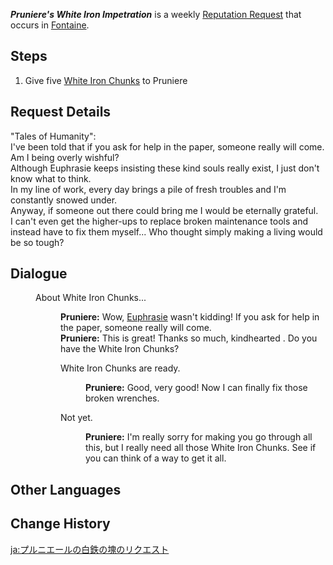 {{Quest Infobox
|id            = 74654
|image         = Pruniere Icon.png
|type          = World
|group         = Request
|startLocation = [[Court of Fontaine]], [[Fontaine]]
|region        = Fontaine
|area          = Court of Fontaine Region
|subarea       = Court of Fontaine
|poi           = Court of Fontaine: Court Region Waterway Hub
|characters    = Pruniere; Traveler
|rewards       = Mora*20,000
|rep           = Fontaine
}}
'''''Pruniere's White Iron Impetration''''' is a weekly [[Reputation Request]] that occurs in [[Fontaine]].

==Steps==
# Give five [[White Iron Chunk]]s to Pruniere

==Request Details==
"Tales of Humanity":<br>
I've been told that if you ask for help in the paper, someone really will come. Am I being overly wishful?<br>
Although Euphrasie keeps insisting these kind souls really exist, I just don't know what to think.<br>
In my line of work, every day brings a pile of fresh troubles and I'm constantly snowed under.<br>
Anyway, if someone out there could bring me {{color|buzzword|White Iron Chunks}} I would be eternally grateful.<br>
I can't even get the higher-ups to replace broken maintenance tools and instead have to fix them myself... Who thought simply making a living would be so tough?

==Dialogue==
{{Quest Description|Pruniere requires 5 White Iron Chunks.}}
{{Dialogue Start}}
:{{DIcon|Quest}} About White Iron Chunks...
::'''Pruniere:''' Wow, [[Euphrasie]] wasn't kidding! If you ask for help in the paper, someone really will come.
::'''Pruniere:''' This is great! Thanks so much, kindhearted {{MC|m=sir|f=madam}}. Do you have the White Iron Chunks?
::{{DIcon|Quest}} White Iron Chunks are ready.
:::'''Pruniere:''' Good, very good! Now I can finally fix those broken wrenches.
::{{DIcon}} Not yet.
:::'''Pruniere:''' I'm really sorry for making you go through all this, but I really need all those White Iron Chunks. See if you can think of a way to get it all.
{{Dialogue End}}

==Other Languages==
{{Other Languages|default_hidden=1
|en      = Pruniere's White Iron Impetration
|zhs     = 普吕尼埃的白铁块需求
|zhs_rm  = 
|zht     = 普呂尼埃的白鐵塊需求
|zht_rm  = 
|zh_tl   = 
|ja      = プルニエールの白鉄の塊のリクエスト
|ja_rm   = Purunieeru no Shirotetsu no Katamari no Rikuesuto
|ja_tl   = 
|ko      = 프루니에의 백철 의뢰
|ko_rm   = 
|ko_tl   = 
|es      = Hierro blanco para Prunière
|es_tl   = 
|fr      = Du fer blanc pour Prunière
|fr_tl   = 
|ru      = Белое железо для Прюньера
|ru_tl   = 
|th      = คำขอ White Iron Chunk ของ Pruniere
|th_rm   = 
|th_tl   = 
|vi      = Yêu Cầu Về Mảnh Sắt Trắng Của Pruniere
|vi_tl   = 
|de      = Prunières Bitte um weißes Eisen
|de_tl   = 
|id      = Permintaan Besi Putih Pruniere
|id_tl   = 
|pt      = Impetração de Pedaço de Ferro Branco de Pruniere
|pt_tl   = 
|tr      = Pruniere'in Beyaz Demir Siparişi
|tr_tl   = 
|it      = Ferro bianco per Prunière
|it_tl   = 
}}

==Change History==
{{Change History|4.0}}

[[ja:プルニエールの白鉄の塊のリクエスト]]